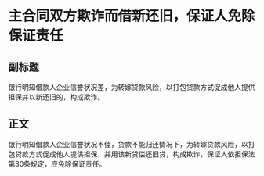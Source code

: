 # 主合同双方欺诈而借新还旧，保证人免除保证责任
## 副标题
银行明知借款人企业信誉状况差，为转嫁贷款风险，以打包贷款方式促成他人提供担保并以新还旧的，构成欺诈。
## 正文
银行明知借款人企业信誉状况不佳，贷款不能归还情况下，为转嫁贷款风险，以打包贷款方式促成他人提供担保，并用该新贷偿还旧贷，构成欺诈，保证人依担保法第30条规定，应免除保证责任。